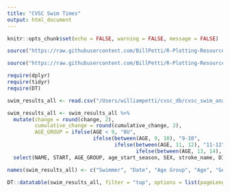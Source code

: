 ```yaml
---
title: "CVSC Swim Times"
output: html_document
---
```


```r
knitr::opts_chunk$set(echo = FALSE, warning = FALSE, message = FALSE)
```

```r
source("https://raw.githubusercontent.com/BillPetti/R-Plotting-Resources/master/theme_bp_grey")

source("https://raw.githubusercontent.com/BillPetti/R-Plotting-Resources/master/tableau_colorblind_palette")

require(dplyr)
require(tidyr)
require(DT)

swim_results_all <- read.csv("/Users/williampetti/cvsc_db/cvsc_swim_analysis/swim_results_all.csv")

swim_results_all <- swim_results_all %>%
  mutate(change = round(change, 2), 
         cumulative_change = round(cumulative_change, 2),
         AGE_GROUP = ifelse(AGE < 9, "8U", 
                            ifelse(between(AGE, 9, 10), "9-10", 
                                   ifelse(between(AGE, 11, 12), "11-12", 
                                          ifelse(between(AGE, 13, 14), "13-14", "15-18"))))) %>%
  select(NAME, START, AGE_GROUP, age_start_season, SEX, stroke_name, DISTANCE, TYPE, swim_order, SCORE, change, cumulative_change)

names(swim_results_all) <- c("Swimmer", "Date", "Age Group", "Age", "Gender", "Stroke", "Distance", "Meet Type", "Swim Order", "Time", "Change", "Cumuative Change")

DT::datatable(swim_results_all, filter = "top", options = list(pageLength = 20, columnDefs = list(list(className = 'dt-center', targets = 3:11))))
```